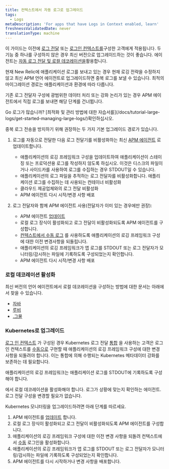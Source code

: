 ```yaml
---
title: 컨텍스트에서 자동 로그로 업그레이드
tags:
  - Logs
metaDescription: 'For apps that have Logs in Context enabled, learn'
freshnessValidatedDate: never
translationType: machine
---
```


이 가이드는 이전에 [로그 전달](https://docs.newrelic.com/docs/logs/forward-logs/enable-log-management-new-relic/) 또는 [로그인 컨텍스트를](https://docs.newrelic.com/docs/apm/new-relic-apm/getting-started/get-started-logs-context/)구성한 고객에게 적용됩니다. 두 기능 중 하나를 구성하지 않은 경우 최신 버전으로 업그레이드하는 것이 좋습니다. <InlinePopover type="apm"/>에이전트는 [자동 로그 전달 및 로컬 데코레이션을](https://docs.newrelic.com/docs/apm/new-relic-apm/getting-started/get-started-logs-context/)활용합니다.

현재 New Relic에 애플리케이션 로그를 보내고 있는 경우 현재 로깅 전략을 수정하지 않고 최신 APM 언어 에이전트로 업그레이드하면 중복 로그를 보낼 수 있습니다. 최적의 마이그레이션 경로는 애플리케이션과 환경에 따라 다릅니다.

기존 로그 전달자 구성에 광범위한 데이터 처리 또는 강화 논리가 있는 경우 APM 에이전트에서 직접 로그를 보내면 해당 단계를 건너뜁니다.

<Callout variant="tip">
  Go 로그가 많습니까? [최적화 및 관리 방법에 대한 자습서를](/docs/tutorial-large-logs/get-started-managing-large-logs/)확인하십시오.
</Callout>

중복 로그 전송을 방지하기 위해 권장하는 두 가지 기본 업그레이드 경로가 있습니다.

1. 로그를 자동으로 전달한 다음 로그 전달기를 비활성화하는 최신 [APM 에이전트](https://docs.newrelic.com/docs/new-relic-one/install-configure/update-new-relic-agent/) 로 업데이트합니다.

   * 애플리케이션의 로깅 프레임워크 구성을 업데이트하여 애플리케이션이 스테이징 또는 프로덕션용 로그를 작성하지 않도록 하십시오. 이것은 디스크의 파일이거나 사이드카를 사용하여 로그를 수집하는 경우 STDOUT일 수 있습니다.
   * 애플리케이션의 로그 파일을 추적하는 로그 전달자를 비활성화합니다. 애플리케이션 로그를 수집하는 데 사용되는 컨테이너 비활성화
   * 클라우드 제공업체와의 로그 전달 비활성화
   * APM 에이전트 다시 시작/변경 사항 배포


2. 로그 전달자와 함께 APM 에이전트 사용(전달자가 이미 있는 경우에만 권장):

   * APM 에이전트 [업데이트](/docs/new-relic-one/install-configure/update-new-relic-agent)
   * 로컬 로그 장식이 활성화되고 로그 전달이 비활성화되도록 APM 에이전트를 구성합니다.
   * [컨텍스트에서 수동 로그](/docs/logs/logs-context/logs-in-context#enable-logs) 를 사용하도록 애플리케이션의 로깅 프레임워크 구성에 대한 이전 변경사항을 되돌립니다.
   * 애플리케이션의 로깅 프레임워크가 앱 로그를 STDOUT 또는 로그 전달자가 모니터링/감시하는 파일에 기록하도록 구성되었는지 확인합니다.
   * APM 에이전트 다시 시작/변경 사항 배포

### 로컬 데코레이션 활성화

최신 버전의 언어 에이전트에서 로컬 데코레이션을 구성하는 방법에 대한 문서는 아래에서 찾을 수 있습니다.

* [자바](https://docs.newrelic.com/docs/logs/logs-context/java-configure-logs-context-all/#2-decorate)
* [루비](https://docs.newrelic.com/docs/logs/logs-context/configure-logs-context-ruby)
* [.그물](https://docs.newrelic.com/docs/logs/logs-context/net-configure-logs-context-all#2-decorate)

### Kubernetes로 업그레이드

[로그 인 컨텍스트](/docs/apm/new-relic-apm/getting-started/get-started-logs-context/) 가 구성된 경우 Kubernetes 로그 전달 [통합](https://github.com/newrelic/helm-charts/tree/master/charts/newrelic-logging#installation) 을 사용하는 고객은 로그 인 컨텍스트를 [수동으로](/docs/logs/logs-context/logs-in-context#enable-logs) 구현할 때 애플리케이션의 로깅 프레임워크 구성에 대한 변경 사항을 되돌려야 합니다. 이는 통합에 의해 수행되는 Kubernetes 메타데이터 강화를 보존하는 데 필요합니다.

애플리케이션의 로깅 프레임워크는 애플리케이션 로그를 STDOUT에 기록하도록 구성해야 합니다.

에서 로컬 데코레이션을 활성화해야 합니다. <InlinePopover type="apm"/>로그가 상황에 맞는지 확인하는 에이전트. 로그 전달 구성을 변경할 필요가 없습니다.

Kubernetes 모니터링을 업그레이드하려면 아래 단계를 따르세요.

1. APM 에이전트를 [업데이트](/docs/new-relic-one/install-configure/update-new-relic-agent/) 합니다.
2. 로컬 로그 장식이 활성화되고 로그 전달이 비활성화되도록 APM 에이전트를 구성합니다.
3. 애플리케이션의 로깅 프레임워크 구성에 대한 이전 변경 사항을 되돌려 컨텍스트에서 [수동](/docs/logs/logs-context/logs-in-context#enable-logs) 로그인을 활성화합니다.
4. 애플리케이션의 로깅 프레임워크가 앱 로그를 STDOUT 또는 로그 전달자가 모니터링/감시하는 파일에 기록하도록 구성되었는지 확인합니다.
5. APM 에이전트를 다시 시작하거나 변경 사항을 배포합니다.